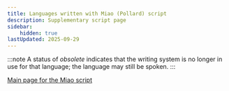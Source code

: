 ```yaml
---
title: Languages written with Miao (Pollard) script
description: Supplementary script page
sidebar:
    hidden: true
lastUpdated: 2025-09-29
---
```



:::note
A status of _obsolete_ indicates that the writing system is no longer in use for that language; the language may still be spoken.
:::

<WsList script='Plrd' />

[Main page for the Miao script](/scrlang/scripts/plrd)

